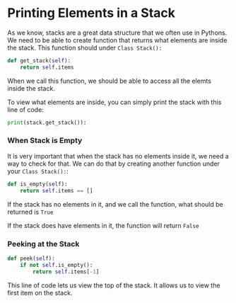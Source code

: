 <!--title={Stack Commands}-->

# Printing Elements in a Stack

As we know, stacks are a great data structure that we often use in Pythons. We need to be able to create function that returns what elements are inside the stack. This function should under `Class Stack():`

``` python
def get_stack(self):
    return self.items
```

When we call this function, we should be able to access all the elemts inside the stack. 

To view what elements are inside, you can simply print the stack with this line of code:

``` python
print(stack.get_stack()):
```

### When Stack is Empty

It is very important that when the stack has no elements inside it, we need a way to check for that. We can do that by creating another function under your `Class Stack():`:

``` python
def is_empty(self):
    return self.items == []
```

If the stack has no elements in it, and we call the function, what should be returned is `True`

If the stack does have elements in it, the function will return `False` 

### Peeking at the Stack

```python
def peek(self):
	if not self.is_empty():
		return self.items[-1]
```

This line of code lets us view the top of the stack. It allows us to view the first item on the stack. 



